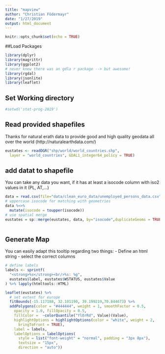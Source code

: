 ```yaml
---
title: "mapview"
author: "Christian Födermayr"
date: "1/27/2019"
output: html_document
---
```


```r
knitr::opts_chunk$set(echo = TRUE)
```
##Load Packages
```r
library(dplyr)
library(magrittr)
library(ggplot2)
# never knew there was an gdla r package --> but awesome!
library(rgdal)
library(jsonlite)
library(leaflet)
```
## Set Working directory
```r
#setwd('stat-prog-2019')
```

## Read provided shapefiles
Thanks for natural erath data to provide good and high quality geodata all over the world (http://naturalearthdata.com/)
```r
eustates <- readOGR("shp/world/world_countries.shp",
  layer = "world_countries", GDAL1_integer64_policy = TRUE)
```
## add datat to shapefile

You can take any data you want, if it has at least a isocode column with iso2 values in it (PL, AT,...)

```r
data = read.csv(file="data/clean_euro_data/unemployed_persons_data.csv")
# uppercase isocode for matching with geometries
data %<>% 
  mutate(isocode = toupper(isocode))
# use spatial merge
eustates = sp::merge(eustates, data, by="isocode",duplicateGeoms = TRUE)
  
```


## Generate Map

You can easily adapt this tooltip regarding two things:
- Define an html string
- select the correct columns

```r
# define labels
labels <- sprintf(
  "<strong>%s</strong><br/>%s: %g",
  eustates$label, eustates$WSTATUS, eustates$Value
) %>% lapply(htmltools::HTML)

leaflet(eustates) %>%
  # set extent for europe
  fitBounds(-15.117188, 32.101190, 39.199219,70.844673) %>%
  addPolygons(color = "#444444", weight = 1, smoothFactor = 0.5,
    opacity = 1.0, fillOpacity = 0.5,
    fillColor =  ~colorQuantile("YlOrRd", Value)(Value),
    highlightOptions = highlightOptions(color = "white", weight = 2,
      bringToFront = TRUE),
    label = labels,
    labelOptions = labelOptions(
      style = list("font-weight" = "normal", padding = "3px 8px"),
      textsize = "15px",
      direction = "auto"))
```